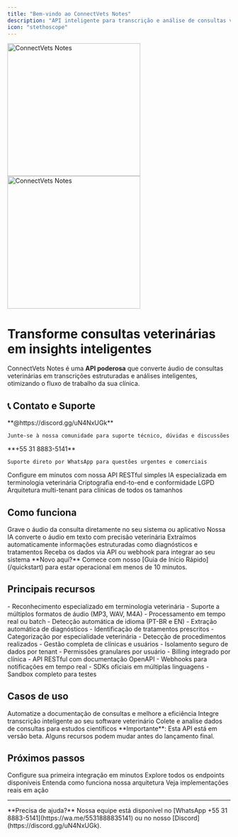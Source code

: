 ---
title: "Bem-vindo ao ConnectVets Notes"
description: "API inteligente para transcrição e análise de consultas veterinárias"
icon: "stethoscope"
---


<img
  className="block dark:hidden"
  src="/img/Logo_Black.png"
  alt="ConnectVets Notes"
  width="300"
/>
<img
  className="hidden dark:block"
  src="/img/Logo_White.png"
  alt="ConnectVets Notes" 
  width="300"
/>

# Transforme consultas veterinárias em insights inteligentes

ConnectVets Notes é uma **API poderosa** que converte áudio de consultas veterinárias em transcrições estruturadas e análises inteligentes, otimizando o fluxo de trabalho da sua clínica.

## 📞 Contato e Suporte

<CardGroup cols={2}>
  <Card title="Discord" icon="discord" href="https://discord.gg/uN4NxUGk" color="#5865f2">
    **@https://discord.gg/uN4NxUGk**
    
    Junte-se à nossa comunidade para suporte técnico, dúvidas e discussões
  </Card>
  <Card title="WhatsApp" icon="phone" href="https://wa.me/5531888835141" color="#25d366">
    **+55 31 8883-5141**
    
    Suporte direto por WhatsApp para questões urgentes e comerciais
  </Card>
</CardGroup>

<CardGroup cols={2}>
  <Card title="🚀 Rápido" icon="rocket" href="/quickstart">
    Configure em minutos com nossa API RESTful simples
  </Card>
  <Card title="🎯 Preciso" icon="bullseye" href="/concepts/notes">
    IA especializada em terminologia veterinária
  </Card>
  <Card title="🔒 Seguro" icon="shield" href="/authentication">
    Criptografia end-to-end e conformidade LGPD
  </Card>
  <Card title="⚡ Escalável" icon="bolt" href="/concepts/tenants">
    Arquitetura multi-tenant para clínicas de todos os tamanhos
  </Card>
</CardGroup>

## Como funciona

<Steps>
  <Step title="Gravação">
    Grave o áudio da consulta diretamente no seu sistema ou aplicativo
  </Step>
  <Step title="Transcrição">
    Nossa IA converte o áudio em texto com precisão veterinária
  </Step>
  <Step title="Análise">
    Extraímos automaticamente informações estruturadas como diagnósticos e tratamentos
  </Step>
  <Step title="Integração">
    Receba os dados via API ou webhook para integrar ao seu sistema
  </Step>
</Steps>

<Note>
**Novo aqui?** Comece com nosso [Guia de Início Rápido](/quickstart) para estar operacional em menos de 10 minutos.
</Note>

## Principais recursos

<Accordion title="🎙️ Transcrição de Alta Precisão">
  - Reconhecimento especializado em terminologia veterinária
  - Suporte a múltiplos formatos de áudio (MP3, WAV, M4A)
  - Processamento em tempo real ou batch
  - Detecção automática de idioma (PT-BR e EN)
</Accordion>

<Accordion title="🧠 Análise Inteligente">
  - Extração automática de diagnósticos
  - Identificação de tratamentos prescritos
  - Categorização por especialidade veterinária
  - Detecção de procedimentos realizados
</Accordion>

<Accordion title="🏥 Multi-tenant">
  - Gestão completa de clínicas e usuários
  - Isolamento seguro de dados por tenant
  - Permissões granulares por usuário
  - Billing integrado por clínica
</Accordion>

<Accordion title="🔗 Integração Flexível">
  - API RESTful com documentação OpenAPI
  - Webhooks para notificações em tempo real
  - SDKs oficiais em múltiplas linguagens
  - Sandbox completo para testes
</Accordion>

## Casos de uso

<CardGroup cols={3}>
  <Card title="Clínicas Veterinárias" icon="hospital">
    Automatize a documentação de consultas e melhore a eficiência
  </Card>
  <Card title="Sistemas de Gestão" icon="chart-line">
    Integre transcrição inteligente ao seu software veterinário
  </Card>
  <Card title="Pesquisa Acadêmica" icon="graduation-cap">
    Colete e analise dados de consultas para estudos científicos
  </Card>
</CardGroup>

<Warning>
**Importante**: Esta API está em versão beta. Alguns recursos podem mudar antes do lançamento final.
</Warning>

## Próximos passos

<CardGroup cols={2}>
  <Card title="Início Rápido" icon="play" href="/quickstart">
    Configure sua primeira integração em minutos
  </Card>
  <Card title="Referência da API" icon="code" href="/api-reference/overview">
    Explore todos os endpoints disponíveis
  </Card>
  <Card title="Conceitos Fundamentais" icon="lightbulb" href="/concepts/notes">
    Entenda como funciona nossa arquitetura
  </Card>
  <Card title="Exemplos Práticos" icon="code-simple" href="/examples/basic-integration">
    Veja implementações reais em ação
  </Card>
</CardGroup>

---

<Tip>
**Precisa de ajuda?** Nossa equipe está disponível no [WhatsApp +55 31 8883-5141](https://wa.me/5531888835141) ou no nosso [Discord](https://discord.gg/uN4NxUGk).
</Tip> 
